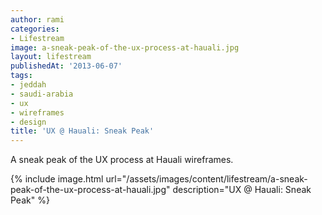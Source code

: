```yaml
---
author: rami
categories:
- Lifestream
image: a-sneak-peak-of-the-ux-process-at-hauali.jpg
layout: lifestream
publishedAt: '2013-06-07'
tags:
- jeddah
- saudi-arabia
- ux
- wireframes
- design
title: 'UX @ Hauali: Sneak Peak'
---
```


A sneak peak of the UX process at Hauali wireframes.

{% include image.html url="/assets/images/content/lifestream/a-sneak-peak-of-the-ux-process-at-hauali.jpg" description="UX @ Hauali: Sneak Peak" %}